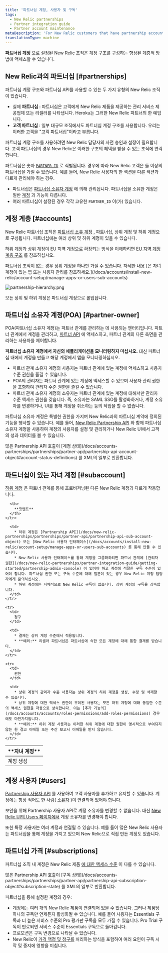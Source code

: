 ```yaml
---
title: '파트너십 계정, 사용자 및 구독'
tags:
  - New Relic partnerships
  - Partner integration guide
  - Partner account maintenance
metaDescription: 'For New Relic customers that have partnership accounts, this explains the hierarchical structure and rules for those accounts.'
translationType: machine
---
```



**파트너십 계정** 으로 설정된 New Relic 조직은 계정 구조를 구성하는 향상된 계층적 방법에 액세스할 수 있습니다.

## New Relic과의 파트너십 [#partnerships]

파트너십 계정 구조와 파트너십 API를 사용할 수 있는 두 가지 유형의 New Relic 조직이 있습니다.

* 실제 **파트너십** : 파트너십은 고객에게 New Relic 제품을 제공하는 관리 서비스 제공업체 또는 리셀러를 나타냅니다. Heroku는 그러한 New Relic 파트너의 한 예입니다.
* **고객 파트너십** : 일부 대규모 조직에서도 파트너십 계정 구조를 사용합니다. 우리는 이러한 고객을 "고객 파트너십"이라고 부릅니다.

파트너십 계정 구조를 사용하려면 New Relic 담당자의 사전 승인과 설정이 필요합니다. 고객 파트너십의 경우 New Relic은 이러한 구조의 혜택을 받을 수 있는 조직에 연락합니다.

파트너십은 숫자 [`PARTNER_ID`](/docs/accounts-partnerships/partnerships/partner-api/partner-api-reference) 로 식별됩니다. 경우에 따라 New Relic 고객은 둘 이상의 파트너십을 가질 수 있습니다. 예를 들어, New Relic 사용자의 한 섹션을 다른 섹션과 다르게 관리해야 하는 경우.

* 파트너십은 [파트너십 소유자 계정](#partner-owner) 에 의해 관리됩니다. 파트너십을 소유한 계정은 일반 [계정](#accounts) 과 기능이 다릅니다.
* 여러 파트너십이 설정된 경우 각각 고유한 `PARTNER_ID` 이(가) 있습니다.

## 계정 계층 [#accounts]

New Relic 파트너십 조직은 [파트너십 소유 계정](#partner-owner) , 파트너십, 상위 계정 및 하위 계정으로 구성됩니다. 파트너십에는 여러 상위 및 하위 계정이 있을 수 있습니다.

하위 계정과 상위 계정이 EU 지역 계정으로 확장되는 방식을 이해하려면 [EU 지역 계정 계층 구조](/docs/using-new-relic/welcome-new-relic/getting-started/introduction-eu-region-data-center#global-account-hierarchy) 를 참조하십시오.

<Callout variant="tip">
  파트너십 조직이 없는 경우 상위 계정을 하나만 가질 수 있습니다. 자세한 내용 [은 자녀 계정이 있는 앱 또는 사용자 관리를 참조하세요.](/docs/accounts/install-new-relic/account-setup/manage-apps-or-users-sub-accounts)
</Callout>

<img
  title="partnership-hierarchy.png"
  alt="partnership-hierarchy.png"
  src={partnershipsHierarchy}
/>

<figcaption>
  모든 상위 및 하위 계정은 파트너십 계정으로 롤업됩니다.
</figcaption>

## 파트너십 소유자 계정(POA) [#partner-owner]

POA(파트너십 소유자 계정)는 파트너 관계를 관리하는 데 사용되는 엔터티입니다. 파트너 관계에서 계정을 관리하고, [파트너 API](/docs/new-relic-partnerships/partner-integration-guide/partner-account-maintenance/partner-api) 에 액세스하고, 파트너 관계의 다른 측면을 관리하는 사용자를 제어합니다.

**파트너십 소유자 계정에서 자신의 애플리케이션을 모니터링하지 마십시오.** 대신 파트너십 내에서 계정을 만들고 해당 계정에서 앱을 모니터링하십시오.

* 파트너 관계 소유자 계정의 사용자는 파트너 관계에 있는 계정에 액세스하고 사용자 수준 권한을 즐길 수 있습니다.
* POA의 관리자는 파트너 관계에 있는 계정에 액세스할 수 있으며 사용자 관리 권한을 포함하여 관리자 수준 권한을 즐길 수 있습니다.
* 파트너 관계 소유자 계정의 소유자는 파트너 관계에 있는 계정에 대해서만 관리자 수준 액세스 권한을 갖습니다. 즉, 소유자는 SAML SSO를 활성화하거나, 계정 소유자를 변경하거나, UI를 통해 계정을 취소하는 등의 작업을 할 수 없습니다.

파트너십 소유자 계정은 특별한 권한을 가지며 New Relic과의 파트너십 계약에 정의된 기능을 행사할 수 있습니다. 예를 들어, [New Relic Partnership API](/docs/new-relic-partnerships/partner-integration-guide/partner-account-maintenance/partner-api) 와 함께 파트너십 소유자 계정을 사용하여 계정의 사용자를 설정 및 관리하거나 New Relic UI에서 고객의 성과 데이터를 볼 수 있습니다.

<Callout variant="tip">
  많은 Partnership API 호출이 [계정 상태](/docs/accounts-partnerships/partnerships/partner-api/partnership-api-account-object#account-status-definitions) 를 XML의 일부로 반환합니다.
</Callout>

## 파트너십이 있는 자녀 계정 [#subaccount]

[하위 계정](/docs/accounts/original-accounts-billing/original-users-roles/original-account-structure) 은 파트너 관계를 통해 프로비저닝된 다른 New Relic 계정과 다르게 작동합니다.

<table>
  <thead>
    <tr>
      <th style={{ width: "200px" }}>
        **자녀 계정**
      </th>

      <th>
        **코멘트**
      </th>
    </tr>
  </thead>

  <tbody>
    <tr>
      <td>
        계정 생성
      </td>

      <td>
        * 하위 계정은 [Partnership API](/docs/new-relic-partnerships/partnerships/partner-api/partnership-api-sub-account-object) 또는 [New Relic 사용자 인터페이스](/docs/accounts/install-new-relic/account-setup/manage-apps-or-users-sub-accounts) 를 통해 만들 수 있습니다.
        * New Relic 사용자 인터페이스를 통해 계정을 그룹화하려면 파트너 관계에 [관리자 권한](/docs/new-relic-partnerships/partner-integration-guide/getting-started/partnership-admin-console) 이 있어야 하고 계정에 적절한 구독 수준이 있어야 합니다. 파트너십 권한 또는 구독 수준에 대해 질문이 있는 경우 New Relic 계정 담당자에게 문의하십시오.
        * 하위 계정에는 자체적으로 New Relic 구독이 없습니다. 상위 계정의 구독을 상속합니다.
      </td>
    </tr>

    <tr>
      <td>
        청구
      </td>

      <td>
        * 결제는 상위 계정 수준에서 적용됩니다.
        * **예외:** 리셀러 파트너십은 파트너십에 속한 모든 계정에 대해 통합 결제를 받습니다.
      </td>
    </tr>

    <tr>
      <td>
        권한
      </td>

      <td>
        * 상위 계정의 관리자 수준 사용자는 상위 계정의 하위 계정을 생성, 수정 및 삭제할 수 있습니다.
        * 상위 계정에 대한 액세스 권한이 부여된 사용자는 모든 하위 계정에 대해 동일한 수준의 액세스 권한을 자동으로 상속합니다. 이는 [추가 기능의](/docs/accounts/accounts/roles-permissions/add-roles-permissions) 경우에도 마찬가지입니다.
        * **예외:** 하위 계정 사용자는 이러한 하위 계정에 대한 권한이 명시적으로 부여되지 않는 한 경고 이메일 또는 주간 보고서 이메일을 받지 않습니다.
      </td>
    </tr>
  </tbody>
</table>

## 계정 사용자 [#users]

[Partnership 사용자 API](/docs/accounts-partnerships/partnerships/partner-api/partnership-api-user-object) 를 사용하여 고객 사용자를 추가하고 유지할 수 있습니다. 계정에는 항상 적어도 한 사람( [소유자](/docs/accounts-partnerships/accounts/account-billing-usage/users-roles#owner) )이 연결되어 있어야 합니다.

보안을 위해 Partnership 사용자 API로 계정 소유자를 변경할 수 없습니다. 대신 [New Relic UI의 Users 페이지에서](/docs/accounts/accounts/roles-permissions/change-account-owner) 계정 소유자를 변경해야 합니다.

또한 특정 사용자는 여러 계정과 연결될 수 있습니다. 예를 들어 많은 New Relic 사용자는 파트너십을 통해 계정을 가지고 있으며 New Relic으로 직접 만든 계정도 있습니다.

## 파트너십 가격 [#subscriptions]

파트너십 조직 내 계정은 New Relic 제품 [에 대한 액세스 수준](https://newrelic.com/application-monitoring/pricing) 이 다를 수 있습니다.

<Callout variant="tip">
  많은 Partnership API 호출이 [구독 상태](/docs/accounts-partnerships/partnerships/partner-api/partnership-api-subscription-object#subscription-state) 를 XML의 일부로 반환합니다.
</Callout>

파트너십을 통해 설정한 계정의 경우:

* 계정에는 여러 개의 New Relic 제품이 연결되어 있을 수 있습니다. 그러나 제품당 하나의 구독만 언제든지 활성화될 수 있습니다. 예를 들어 사용자는 Essentials 구독과 더 높은 서비스 수준의 Pro 평가판 구독을 모두 가질 수 있습니다. Pro Trial 구독이 만료되면 서비스 수준이 Essentials 구독으로 돌아갑니다.
* 프로모션은 구독 변경으로 나타날 수 있습니다.
* New Relic이 [가격 책정 및 청구를](/docs/accounts-partnerships/partner-integration-guide/new-relic-products-features/partner-products-pricing-billing) 처리하는 방식을 포함하여 여러 요인이 구독 시작 및 중지에 영향을 미칩니다.